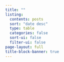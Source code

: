 ```yaml
---
title: ""
listing:
  contents: posts
  sort: "date desc"
  type: table
  categories: false
  sort-ui: false
  filter-ui: false
page-layout: full
title-block-banner: true
---
```



